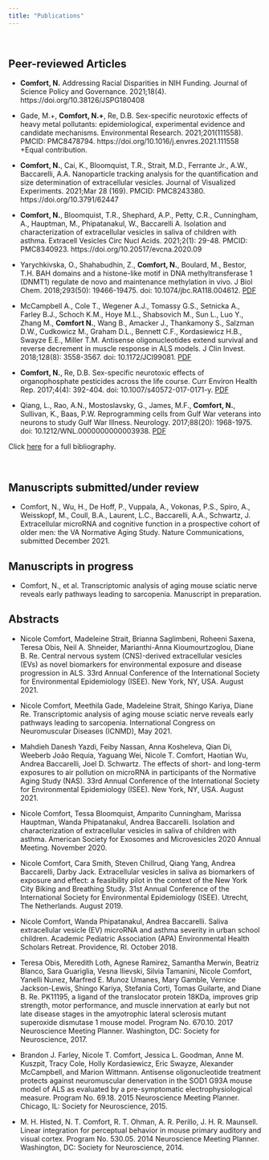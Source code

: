 ```yaml
---
title: "Publications"
---
```

<link rel="stylesheet" href="styles.css" type="text/css">
<link rel="stylesheet" href="academicons-1.8.6/css/academicons.min.css"/>

<br>

## Peer-reviewed Articles

* **Comfort, N.** Addressing Racial Disparities in NIH Funding. Journal of Science Policy and Governance. 2021;18(4). https://doi.org/10.38126/JSPG180408
 
* Gade, M.+, **Comfort, N.+**, Re, D.B. Sex-specific neurotoxic effects of heavy metal pollutants: epidemiological, experimental evidence and candidate mechanisms. Environmental Research. 2021;201(111558). PMCID: PMC8478794. https://doi.org/10.1016/j.envres.2021.111558
+Equal contribution. 
 
* **Comfort, N.**, Cai, K., Bloomquist, T.R., Strait, M.D., Ferrante Jr., A.W., Baccarelli, A.A. Nanoparticle tracking analysis for the quantification and size determination of extracellular vesicles. Journal of Visualized Experiments. 2021;Mar 28 (169). PMCID: PMC8243380. https://doi.org/10.3791/62447 
 
* **Comfort, N.**, Bloomquist, T.R., Shephard, A.P., Petty, C.R., Cunningham, A., Hauptman, M., Phipatanakul, W., Baccarelli A. Isolation and characterization of extracellular vesicles in saliva of children with asthma. Extracell Vesicles Circ Nucl Acids. 2021;2(1): 29-48. PMCID: PMC8340923. https://doi.org/10.20517/evcna.2020.09 
  
* Yarychkivska, O., Shahabudhin, Z., **Comfort, N.**, Boulard, M., Bestor, T.H. BAH domains and a histone-like motif in DNA methyltransferase 1 (DNMT1) regulate de novo and maintenance methylation in vivo. J Biol Chem. 2018;293(50): 19466-19475. doi: 10.1074/jbc.RA118.004612. [PDF](papers/comfort-j biol chem.pdf){target="_blank"}
  
* McCampbell A., Cole T., Wegener A.J., Tomassy G.S., Setnicka A., Farley B.J., Schoch K.M., Hoye M.L., Shabsovich M., Sun L., Luo Y., Zhang M., **Comfort N.**, Wang B., Amacker J., Thankamony S., Salzman D.W., Cudkowicz M., Graham D.L., Bennett C.F., Kordasiewicz H.B., Swayze E.E., Miller T.M. Antisense oligonucleotides extend survival and reverse decrement in muscle response in ALS models. J Clin Invest. 2018;128(8): 3558-3567. doi: 10.1172/JCI99081. [PDF](papers/comfort-j clin invest.pdf){target="_blank"} 
  
* **Comfort, N.**, Re, D.B. Sex-specific neurotoxic effects of organophosphate pesticides across the life course. Curr Environ Health Rep. 2017;4(4): 392-404. doi: 10.1007/s40572-017-0171-y. [PDF](papers/comfort-curr env hlth rpt.pdf){target="_blank"} 
  
* Qiang, L., Rao, A.N., Mostoslavsky, G., James, M.F., **Comfort, N.**, Sullivan, K., Baas, P.W. Reprogramming cells from Gulf War veterans into neurons to study Gulf War Illness. Neurology. 2017;88(20): 1968-1975. doi: 10.1212/WNL.0000000000003938. [PDF](papers/comfort-neuurology.pdf){target="_blank"} 

Click [here](https://www.ncbi.nlm.nih.gov/myncbi/1v5L4VkrjtH55/bibliography/public/) for a full bibliography. 

<br>

## Manuscripts submitted/under review 

* Comfort, N., Wu, H., De Hoff, P., Vuppala, A., Vokonas, P.S., Spiro, A., Weisskopf, M., Coull, B.A., Laurent, L.C., Baccarelli, A.A., Schwartz, J. Extracellular microRNA and cognitive function in a prospective cohort of older men: the VA Normative Aging Study. Nature Communications, submitted December 2021.

## Manuscripts in progress 

* Comfort, N., et al. Transcriptomic analysis of aging mouse sciatic nerve reveals early pathways leading to sarcopenia. Manuscript in preparation. 

## Abstracts 

* Nicole Comfort, Madeleine Strait, Brianna Saglimbeni, Roheeni Saxena, Teresa Obis, Neil A. Shneider, Marianthi-Anna Kioumourtzoglou, Diane B. Re. Central nervous system (CNS)-derived extracellular vesicles (EVs) as novel biomarkers for environmental exposure and disease progression in ALS. 33rd Annual Conference of the International Society for Environmental Epidemiology (ISEE). New York, NY, USA. August 2021.

* Nicole Comfort, Meethila Gade, Madeleine Strait, Shingo Kariya, Diane Re. Transcriptomic analysis of aging mouse sciatic nerve reveals early pathways leading to sarcopenia. International Congress on Neuromuscular Diseases (ICNMD), May 2021.

* Mahdieh Danesh Yazdi, Feiby Nassan, Anna Kosheleva, Qian Di, Weeberb João Requia, Yaguang Wei, Nicole T. Comfort, Haotian Wu, Andrea Baccarelli, Joel D. Schwartz. The effects of short- and long-term exposures to air pollution on microRNA in participants of the Normative Aging Study (NAS). 33rd Annual Conference of the International Society for Environmental Epidemiology (ISEE). New York, NY, USA. August 2021.

* Nicole Comfort, Tessa Bloomquist, Amparito Cunningham, Marissa Hauptman, Wanda Phipatanakul, Andrea Baccarelli. Isolation and characterization of extracellular vesicles in saliva of children with asthma. American Society for Exosomes and Microvesicles 2020 Annual Meeting. November 2020.

* Nicole Comfort, Cara Smith, Steven Chillrud, Qiang Yang, Andrea Baccarelli, Darby Jack. Extracellular vesicles in saliva as biomarkers of exposure and effect: a feasibility pilot in the context of the New York City Biking and Breathing Study. 31st Annual Conference of the International Society for Environmental Epidemiology (ISEE). Utrecht, The Netherlands. August 2019.

* Nicole Comfort, Wanda Phipatanakul, Andrea Baccarelli. Saliva extracellular vesicle (EV) microRNA and asthma severity in urban school children. Academic Pediatric Association (APA) Environmental Health Scholars Retreat. Providence, RI. October 2018.

* Teresa Obis, Meredith Loth, Agnese Ramirez, Samantha Merwin, Beatriz Blanco, Sara Guariglia, Vesna Ilievski, Silvia Tamanini, Nicole Comfort, Yanelli Nunez, Marfred E. Munoz Umanes, Mary Gamble, Vernice Jackson-Lewis, Shingo Kariya, Stefania Corti, Tomas Guilarte, and Diane B. Re. PK11195, a ligand of the translocator protein 18KDa, improves grip strength, motor performance, and muscle innervation at early but not late disease stages in the amyotrophic lateral sclerosis mutant superoxide dismutase 1 mouse model. Program No. 670.10. 2017 Neuroscience Meeting Planner. Washington, DC: Society for Neuroscience, 2017.

* Brandon J. Farley, Nicole T. Comfort, Jessica L. Goodman, Anne M. Kuszpit, Tracy Cole, Holly Kordasiewicz, Eric Swayze, Alexander McCampbell, and Marion Wittmann. Antisense oligonucleotide treatment protects against neuromuscular denervation in the SOD1 G93A mouse model of ALS as evaluated by a pre-symptomatic electrophysiological measure. Program No. 69.18. 2015 Neuroscience Meeting Planner. Chicago, IL: Society for Neuroscience, 2015. 

* M. H. Histed, N. T. Comfort, R. T. Ohman, A. R. Perillo, J. H. R. Maunsell. Linear integration for perceptual behavior in mouse primary auditory and visual cortex. Program No. 530.05. 2014 Neuroscience Meeting Planner. Washington, DC: Society for Neuroscience, 2014. 










